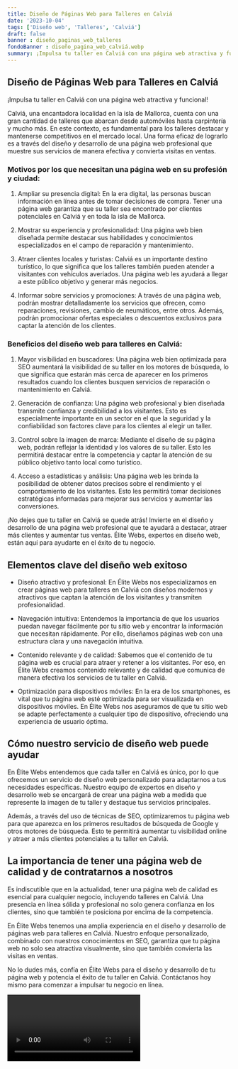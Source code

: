 ```yaml
---
title: Diseño de Páginas Web para Talleres en Calviá
date: '2023-10-04'
tags: ['Diseño web', 'Talleres', 'Calviá']
draft: false
banner : diseño_paginas_web_talleres
fondoBanner : diseño_pagina_web_calviá.webp
summary: ¡Impulsa tu taller en Calviá con una página web atractiva y funcional!
---
```


## Diseño de Páginas Web para Talleres en Calviá

¡Impulsa tu taller en Calviá con una página web atractiva y funcional!

Calviá, una encantadora localidad en la isla de Mallorca, cuenta con una gran cantidad de talleres que abarcan desde automóviles hasta carpintería y mucho más. En este contexto, es fundamental para los talleres destacar y mantenerse competitivos en el mercado local. Una forma eficaz de lograrlo es a través del diseño y desarrollo de una página web profesional que muestre sus servicios de manera efectiva y convierta visitas en ventas. 

### Motivos por los que necesitan una página web en su profesión y ciudad:

1. Ampliar su presencia digital: En la era digital, las personas buscan información en línea antes de tomar decisiones de compra. Tener una página web garantiza que su taller sea encontrado por clientes potenciales en Calviá y en toda la isla de Mallorca.

2. Mostrar su experiencia y profesionalidad: Una página web bien diseñada permite destacar sus habilidades y conocimientos especializados en el campo de reparación y mantenimiento.

3. Atraer clientes locales y turistas: Calviá es un importante destino turístico, lo que significa que los talleres también pueden atender a visitantes con vehículos averiados. Una página web les ayudará a llegar a este público objetivo y generar más negocios.

4. Informar sobre servicios y promociones: A través de una página web, podrán mostrar detalladamente los servicios que ofrecen, como reparaciones, revisiones, cambio de neumáticos, entre otros. Además, podrán promocionar ofertas especiales o descuentos exclusivos para captar la atención de los clientes.

### Beneficios del diseño web para talleres en Calviá:

1. Mayor visibilidad en buscadores: Una página web bien optimizada para SEO aumentará la visibilidad de su taller en los motores de búsqueda, lo que significa que estarán más cerca de aparecer en los primeros resultados cuando los clientes busquen servicios de reparación o mantenimiento en Calviá.

2. Generación de confianza: Una página web profesional y bien diseñada transmite confianza y credibilidad a los visitantes. Esto es especialmente importante en un sector en el que la seguridad y la confiabilidad son factores clave para los clientes al elegir un taller.

3. Control sobre la imagen de marca: Mediante el diseño de su página web, podrán reflejar la identidad y los valores de su taller. Esto les permitirá destacar entre la competencia y captar la atención de su público objetivo tanto local como turístico.

4. Acceso a estadísticas y análisis: Una página web les brinda la posibilidad de obtener datos precisos sobre el rendimiento y el comportamiento de los visitantes. Esto les permitirá tomar decisiones estratégicas informadas para mejorar sus servicios y aumentar las conversiones.

¡No dejes que tu taller en Calviá se quede atrás! Invierte en el diseño y desarrollo de una página web profesional que te ayudará a destacar, atraer más clientes y aumentar tus ventas. Élite Webs, expertos en diseño web, están aquí para ayudarte en el éxito de tu negocio.

<GifSeo />

<Cta />

## Elementos clave del diseño web exitoso

- Diseño atractivo y profesional: En Élite Webs nos especializamos en crear páginas web para talleres en Calviá con diseños modernos y atractivos que captan la atención de los visitantes y transmiten profesionalidad.

- Navegación intuitiva: Entendemos la importancia de que los usuarios puedan navegar fácilmente por tu sitio web y encontrar la información que necesitan rápidamente. Por ello, diseñamos páginas web con una estructura clara y una navegación intuitiva.

- Contenido relevante y de calidad: Sabemos que el contenido de tu página web es crucial para atraer y retener a los visitantes. Por eso, en Élite Webs creamos contenido relevante y de calidad que comunica de manera efectiva los servicios de tu taller en Calviá.

- Optimización para dispositivos móviles: En la era de los smartphones, es vital que tu página web esté optimizada para ser visualizada en dispositivos móviles. En Élite Webs nos aseguramos de que tu sitio web se adapte perfectamente a cualquier tipo de dispositivo, ofreciendo una experiencia de usuario óptima.

## Cómo nuestro servicio de diseño web puede ayudar

En Élite Webs entendemos que cada taller en Calviá es único, por lo que ofrecemos un servicio de diseño web personalizado para adaptarnos a tus necesidades específicas. Nuestro equipo de expertos en diseño y desarrollo web se encargará de crear una página web a medida que represente la imagen de tu taller y destaque tus servicios principales.

Además, a través del uso de técnicas de SEO, optimizaremos tu página web para que aparezca en los primeros resultados de búsqueda de Google y otros motores de búsqueda. Esto te permitirá aumentar tu visibilidad online y atraer a más clientes potenciales a tu taller en Calviá.

## La importancia de tener una página web de calidad y de contratarnos a nosotros

Es indiscutible que en la actualidad, tener una página web de calidad es esencial para cualquier negocio, incluyendo talleres en Calviá. Una presencia en línea sólida y profesional no solo genera confianza en los clientes, sino que también te posiciona por encima de la competencia.

En Élite Webs tenemos una amplia experiencia en el diseño y desarrollo de páginas web para talleres en Calviá. Nuestro enfoque personalizado, combinado con nuestros conocimientos en SEO, garantiza que tu página web no solo sea atractiva visualmente, sino que también convierta las visitas en ventas.

No lo dudes más, confía en Élite Webs para el diseño y desarrollo de tu página web y potencia el éxito de tu taller en Calviá. Contáctanos hoy mismo para comenzar a impulsar tu negocio en línea.

<Video />

<CtaBot job='Talleres' city='Calviá'/>

<Gmaps query='Calviá+españa+maps' />